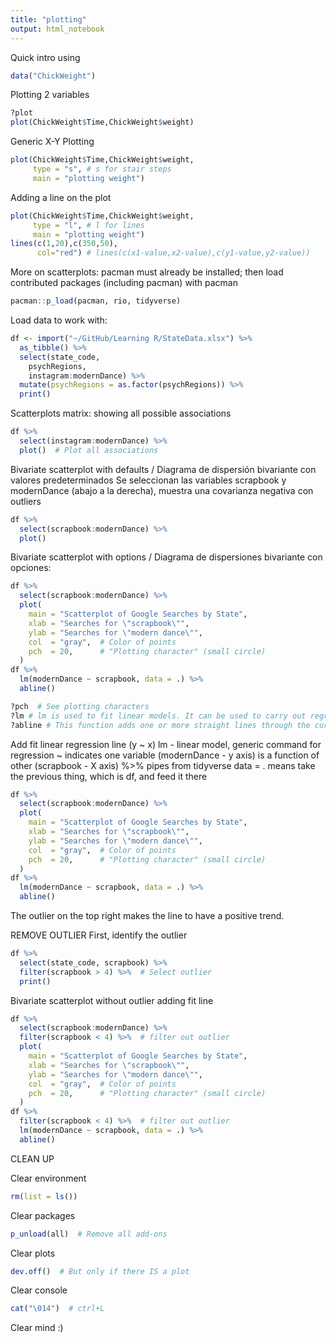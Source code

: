 ---
title: "plotting"
output: html_notebook
---

Quick intro using 
```{r}
data("ChickWeight")
```

Plotting 2 variables
```{r}
?plot
plot(ChickWeight$Time,ChickWeight$weight)
```

Generic X-Y Plotting

```{r}
plot(ChickWeight$Time,ChickWeight$weight,
     type = "s", # s for stair steps
     main = "plotting weight")
```

Adding a line on the plot
```{r}
plot(ChickWeight$Time,ChickWeight$weight,
     type = "l", # l for lines
     main = "plotting weight")
lines(c(1,20),c(350,50),
      col="red") # lines(c(x1-value,x2-value),c(y1-value,y2-value))
```


More on scatterplots:
pacman must already be installed; then load contributed
packages (including pacman) with pacman
```{r}
pacman::p_load(pacman, rio, tidyverse)
```

Load data to work with:
```{r}
df <- import("~/GitHub/Learning R/StateData.xlsx") %>%
  as_tibble() %>%
  select(state_code, 
    psychRegions,
    instagram:modernDance) %>% 
  mutate(psychRegions = as.factor(psychRegions)) %>%
  print()
```

Scatterplots matrix: showing all possible associations
```{r}
df %>%
  select(instagram:modernDance) %>% 
  plot()  # Plot all associations
```


Bivariate scatterplot with defaults / Diagrama de dispersión bivariante con valores predeterminados
Se seleccionan las variables scrapbook y modernDance (abajo a la derecha), muestra una covarianza negativa con outliers
```{r}
df %>%
  select(scrapbook:modernDance) %>% 
  plot()
```


Bivariate scatterplot with options / Diagrama de dispersiones bivariante con opciones:
```{r}
df %>%
  select(scrapbook:modernDance) %>% 
  plot(
    main = "Scatterplot of Google Searches by State",
    xlab = "Searches for \"scrapbook\"",
    ylab = "Searches for \"modern dance\"",
    col  = "gray",  # Color of points
    pch  = 20,      # "Plotting character" (small circle)
  )
df %>%
  lm(modernDance ~ scrapbook, data = .) %>%
  abline()
```


```{r}
?pch  # See plotting characters
?lm # lm is used to fit linear models. It can be used to carry out regression, single stratum analysis of variance and analysis of covariance (although aov may provide a more convenient interface for these).
?abline # This function adds one or more straight lines through the current plot
```

Add fit linear regression line (y ~ x) 
lm - linear model, generic command for regression
~ indicates one variable (modernDance - y axis) is a function of other (scrapbook - X axis)
%>% pipes from tidyverse
data = . means take the previous thing, which is df, and feed it there
```{r}
df %>%
  select(scrapbook:modernDance) %>% 
  plot(
    main = "Scatterplot of Google Searches by State",
    xlab = "Searches for \"scrapbook\"",
    ylab = "Searches for \"modern dance\"",
    col  = "gray",  # Color of points
    pch  = 20,      # "Plotting character" (small circle)
  )
df %>%
  lm(modernDance ~ scrapbook, data = .) %>%
  abline()
```
The outlier on the top right makes the line to have a positive trend.


REMOVE OUTLIER 
First, identify the outlier
```{r}
df %>%
  select(state_code, scrapbook) %>%
  filter(scrapbook > 4) %>%  # Select outlier
  print()
```


Bivariate scatterplot without outlier adding fit line
```{r}
df %>%
  select(scrapbook:modernDance) %>% 
  filter(scrapbook < 4) %>%  # filter out outlier
  plot(
    main = "Scatterplot of Google Searches by State",
    xlab = "Searches for \"scrapbook\"",
    ylab = "Searches for \"modern dance\"",
    col  = "gray",  # Color of points
    pch  = 20,      # "Plotting character" (small circle)
  )
df %>%
  filter(scrapbook < 4) %>%  # filter out outlier
  lm(modernDance ~ scrapbook, data = .) %>%
  abline()
```




CLEAN UP 

Clear environment
```{r}
rm(list = ls()) 
```

Clear packages
```{r}
p_unload(all)  # Remove all add-ons
```

Clear plots
```{r}
dev.off()  # But only if there IS a plot
```

Clear console
```{r}
cat("\014")  # ctrl+L
```

Clear mind :)





